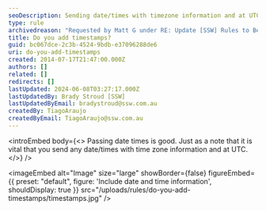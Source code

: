 ```yaml
---
seoDescription: Sending date/times with timezone information and at UTC format is crucial for accurate processing and analysis.
type: rule
archivedreason: "Requested by Matt G under RE: Update [SSW] Rules to Better WebAPI"
title: Do you add timestamps?
guid: bc067dce-2c3b-4524-9bdb-e37096288de6
uri: do-you-add-timestamps
created: 2014-07-17T21:47:00.000Z
authors: []
related: []
redirects: []
lastUpdated: 2024-06-08T03:27:17.000Z
lastUpdatedBy: Brady Stroud [SSW]
lastUpdatedByEmail: bradystroud@ssw.com.au
createdBy: TiagoAraujo
createdByEmail: TiagoAraujo@ssw.com.au
---
```


<introEmbed
  body={<>
Passing date times is good. Just as a note that it is vital that you send any date/times with time zone information and at UTC.
  </>}
/>

<imageEmbed
  alt="Image"
  size="large"
  showBorder={false}
  figureEmbed={{
    preset: "default",
    figure: 'Include date and time information',
    shouldDisplay: true
  }}
  src="/uploads/rules/do-you-add-timestamps/timestamps.jpg"
/>

